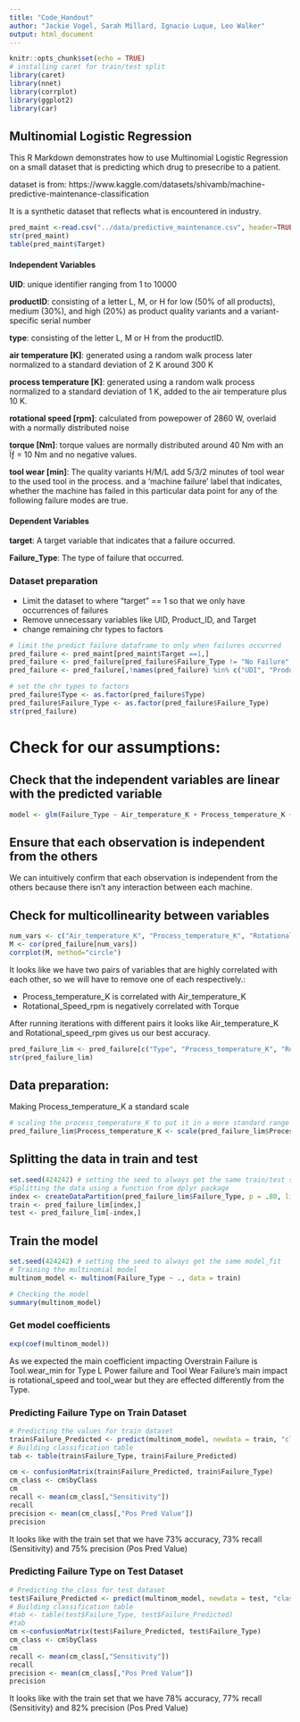 ```yaml
---
title: "Code_Handout"
author: "Jackie Vogel, Sarah Millard, Ignacio Luque, Leo Walker"
output: html_document
---
```


```r
knitr::opts_chunk$set(echo = TRUE)
# installing caret for train/test split
library(caret)
library(nnet)
library(corrplot)
library(ggplot2)
library(car)
```

## Multinomial Logistic Regression

This R Markdown demonstrates how to use Multinomial Logistic Regression on a small dataset that is predicting which drug to presecribe to a patient.

dataset is from: https://www.kaggle.com/datasets/shivamb/machine-predictive-maintenance-classification

It is a synthetic dataset that reflects what is encountered in industry. 

```r
pred_maint <-read.csv("../data/predictive_maintenance.csv", header=TRUE, sep= ",")
str(pred_maint)
table(pred_maint$Target)
```
#### Independent Variables

**UID**: unique identifier ranging from 1 to 10000

**productID**: consisting of a letter L, M, or H for low (50% of all products), medium (30%), and high (20%) as product quality variants and a variant-specific serial number

**type**: consisting of the letter L, M or H from the productID.

**air temperature [K]**: generated using a random walk process later normalized to a standard deviation of 2 K around 300 K

**process temperature [K]**: generated using a random walk process normalized to a standard deviation of 1 K, added to the air temperature plus 10 K.

**rotational speed [rpm]**: calculated from powepower of 2860 W, overlaid with a normally distributed noise

**torque [Nm]**: torque values are normally distributed around 40 Nm with an Ïƒ = 10 Nm and no negative values.

**tool wear [min]**: The quality variants H/M/L add 5/3/2 minutes of tool wear to the used tool in the process. and a
'machine failure' label that indicates, whether the machine has failed in this particular data point for any of the following failure modes are true.

#### Dependent Variables

**target**: A target variable that indicates that a failure occurred.

**Failure_Type**: The type of failure that occurred.

### Dataset preparation
- Limit the dataset to where "target" == 1 so that we only have occurrences of failures
- Remove unnecessary variables like UID, Product_ID, and Target
- change remaining chr types to factors

```r
# limit the predict failure dataframe to only when failures occurred
pred_failure <- pred_maint[pred_maint$Target ==1,]
pred_failure <- pred_failure[pred_failure$Failure_Type != "No Failure",]
pred_failure <- pred_failure[,!names(pred_failure) %in% c("UDI", "Product_ID", "Target")]

# set the chr types to factors
pred_failure$Type <- as.factor(pred_failure$Type)
pred_failure$Failure_Type <- as.factor(pred_failure$Failure_Type)
str(pred_failure)
```
# Check for our assumptions:

## Check that the independent variables are linear with the predicted variable

```r
model <- glm(Failure_Type ~ Air_temperature_K + Process_temperature_K + Rotational_speed_rpm + Torque_Nm + Tool.wear_min, data = pred_failure)
```
## Ensure that each observation is independent from the others

We can intuitively confirm that each observation is independent from the others because there isn't any interaction between each machine.

## Check for multicollinearity between variables

```r
num_vars <- c("Air_temperature_K", "Process_temperature_K", "Rotational_speed_rpm", "Torque_Nm", "Tool.wear_min")
M <- cor(pred_failure[num_vars])
corrplot(M, method="circle")
```
It looks like we have two pairs of variables that are highly correlated with each other, so we will have to remove one of each respectively.:

- Process_temperature_K is correlated with Air_temperature_K 
- Rotational_Speed_rpm is negatively correlated with Torque

After running iterations with different pairs it looks like Air_temperature_K and Rotational_speed_rpm gives us our best accuracy. 


```r
pred_failure_lim <- pred_failure[c("Type", "Process_temperature_K", "Rotational_speed_rpm", "Tool.wear_min", "Failure_Type")]
str(pred_failure_lim)
```
## Data preparation:
Making Process_temperature_K a standard scale

```r
# scaling the process_temperature_K to put it in a more standard range
pred_failure_lim$Process_temperature_K <- scale(pred_failure_lim$Process_temperature_K)

```

## Splitting the data in train and test

```r
set.seed(424242) # setting the seed to always get the same train/test split
#Splitting the data using a function from dplyr package
index <- createDataPartition(pred_failure_lim$Failure_Type, p = .80, list = FALSE)
train <- pred_failure_lim[index,]
test <- pred_failure_lim[-index,]

```

## Train the model

```r
set.seed(424242) # setting the seed to always get the same model_fit
# Training the multinomial model
multinom_model <- multinom(Failure_Type ~ ., data = train)

# Checking the model
summary(multinom_model)
```

### Get model coefficients

```r
exp(coef(multinom_model))
```
As we expected the main coefficient impacting Overstrain Failure is Tool.wear_min for Type L
Power failure and Tool Wear Failure's main impact is rotational_speed and tool_wear but they are effected differently from the Type.

### Predicting Failure Type on Train Dataset

```r
# Predicting the values for train dataset
train$Failure_Predicted <- predict(multinom_model, newdata = train, "class")
# Building classification table
tab <- table(train$Failure_Type, train$Failure_Predicted)

cm <- confusionMatrix(train$Failure_Predicted, train$Failure_Type)
cm_class <- cm$byClass
cm
recall <- mean(cm_class[,"Sensitivity"])
recall
precision <- mean(cm_class[,"Pos Pred Value"])
precision
```
It looks like with the train set that we have 73% accuracy, 73% recall (Sensitivity) and 75% precision (Pos Pred Value)

### Predicting Failure Type on Test Dataset

```r


# Predicting the class for test dataset
test$Failure_Predicted <- predict(multinom_model, newdata = test, "class")
# Building classification table
#tab <- table(test$Failure_Type, test$Failure_Predicted)
#tab
cm <-confusionMatrix(test$Failure_Predicted, test$Failure_Type)
cm_class <- cm$byClass
cm
recall <- mean(cm_class[,"Sensitivity"])
recall
precision <- mean(cm_class[,"Pos Pred Value"])
precision
```
It looks like with the train set that we have 78% accuracy, 77% recall (Sensitivity) and 82% precision (Pos Pred Value)


```r


```




